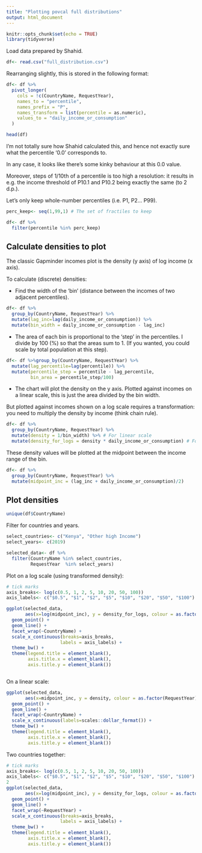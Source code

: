 ```yaml
---
title: "Plotting povcal full distributions"
output: html_document
---
```


```r
knitr::opts_chunk$set(echo = TRUE)
library(tidyverse)
```

Load data prepared by Shahid.
```r
df<- read.csv("full_distribution.csv")

```




Rearranging slightly, this is stored in the following format:
```r

df<- df %>%
  pivot_longer(
    cols = !c(CountryName, RequestYear),
    names_to = "percentile",
    names_prefix = "P",
    names_transform = list(percentile = as.numeric),
    values_to = "daily_income_or_consumption"
  )

head(df)
```

I'm not totally sure how Shahid calculated this, and hence not exactly sure what the percentile '0.0' corresponds to.

In any case, it looks like there's some kinky behaviour at this 0.0 value.

Moreover, steps of 1/10th of a percentile is too high a resolution: it results in e.g. the income threshold of P10.1 and P10.2 being exactly the same (to 2 d.p.).

Let's only keep whole-number percentiles (i.e. P1, P2... P99).


```r

perc_keep<- seq(1,99,1) # The set of fractiles to keep

df<- df %>%
  filter(percentile %in% perc_keep)
```

## Calculate densities to plot

The classic Gapminder incomes plot is the density (y axis) of log income (x axis).

To calculate (discrete) densities:

- Find the width of the 'bin' (distance between the incomes of two adjacent percentiles). 

```r
df<- df %>%
  group_by(CountryName, RequestYear) %>%
  mutate(lag_inc=lag(daily_income_or_consumption)) %>%
  mutate(bin_width = daily_income_or_consumption - lag_inc)
```



- The area of each bin is proportional to the 'step' in the percentiles. I divide by 100 (%) so that the areas sum to 1. (If you wanted, you could scale by total population at this step).

```r
df<- df %>%group_by(CountryName, RequestYear) %>%
  mutate(lag_percentile=lag(percentile)) %>%
  mutate(percentile_step = percentile - lag_percentile,
         bin_area = percentile_step/100)
```


- The chart will plot the density on the y axis. Plotted against incomes on a linear scale, this is just the area divided by the bin width.

But plotted against incomes shown on a log scale requires a transformation: you need to multiply the density by income (think chain rule).

```r
df<- df %>%
  group_by(CountryName, RequestYear) %>%
  mutate(density = 1/bin_width) %>% # For linear scale
  mutate(density_for_logs = density * daily_income_or_consumption) # For log scale

```

These density values will be plotted at the midpoint between the income range of the bin.
```r
df<- df %>%
  group_by(CountryName, RequestYear) %>%
  mutate(midpoint_inc = (lag_inc + daily_income_or_consumption)/2)
```


## Plot densities


```r
unique(df$CountryName)
```

Filter for countries and years.

```r

select_countries<- c("Kenya", "Other high Income")
select_years<- c(2019)

selected_data<- df %>%
  filter(CountryName %in% select_countries,
         RequestYear  %in% select_years)

```


Plot on a log scale (using transformed density):
```r

# tick marks
axis_breaks<- log(c(0.5, 1, 2, 5, 10, 20, 50, 100))
axis_labels<- c("$0.5", "$1", "$2", "$5", "$10", "$20", "$50", "$100")

ggplot(selected_data,
       aes(x=log(midpoint_inc), y = density_for_logs, colour = as.factor(RequestYear)))+
  geom_point() +
  geom_line() +
  facet_wrap(~CountryName) +
  scale_x_continuous(breaks=axis_breaks,
                    labels = axis_labels) +
  theme_bw() +
  theme(legend.title = element_blank(),
        axis.title.x = element_blank(),
        axis.title.y = element_blank())



```

On a linear scale:
```r

ggplot(selected_data,
       aes(x=midpoint_inc, y = density, colour = as.factor(RequestYear))) +
  geom_point() +
  geom_line() +
  facet_wrap(~CountryName) +
  scale_x_continuous(labels=scales::dollar_format()) +
  theme_bw() +
  theme(legend.title = element_blank(),
        axis.title.x = element_blank(),
        axis.title.y = element_blank())
```

Two countries together:

```r

# tick marks
axis_breaks<- log(c(0.5, 1, 2, 5, 10, 20, 50, 100))
axis_labels<- c("$0.5", "$1", "$2", "$5", "$10", "$20", "$50", "$100")
2
ggplot(selected_data,
       aes(x=log(midpoint_inc), y = density_for_logs, colour = as.factor(CountryName)))+
  geom_point() +
  geom_line() +
  facet_wrap(~RequestYear) +
  scale_x_continuous(breaks=axis_breaks,
                    labels = axis_labels) +
  theme_bw() +
  theme(legend.title = element_blank(),
        axis.title.x = element_blank(),
        axis.title.y = element_blank())



```
